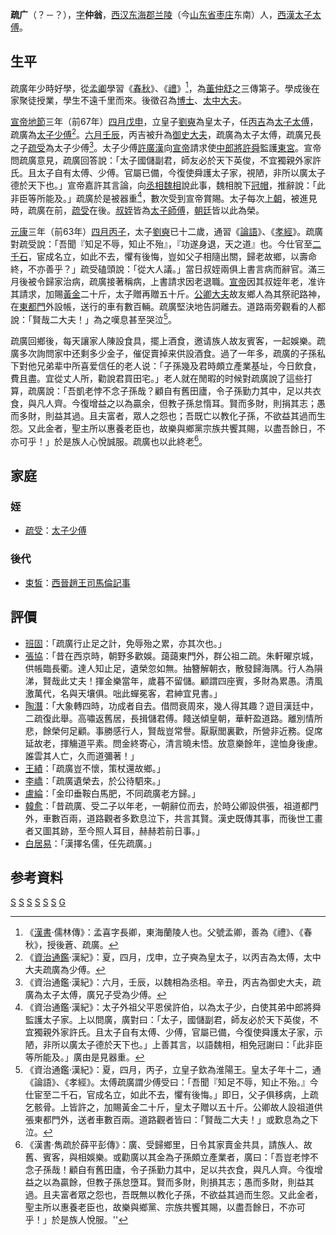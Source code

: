 {{東亞男性歷史人物
|名稱=疏广
|身份=<!-- 朝代＋某某家 -->西汉政治家、經學家
|前任= 
|繼任= 
|畫像= 
|說明= 
|姓=疏
|名=广
|姓名=疏廣
|字=仲翁
|官職=[[博士|博士]]、[[太中大夫|太中大夫]]、[[太子少傅|太子少傅]]、[[太子太傅|太子太傅]]
|封爵=
|封號=
|御稱號<!--日本皇族之稱號-->=
|宮號1<!--日本皇族之宮號-->=
|宮號2<!--朝鮮王族之宮號-->=
|封地=
|神號=
|尊號=
|乳名<!--日本、朝鮮、琉球以外人物用-->=
|幼名<!--日本人用-->=
|兒名<!--朝鮮人用-->=
|童名<!--琉球人用-->=
|小字=
|號=
|法號=
|院號=
|其他名號=
|族裔 = [[汉族|汉族]]
|旗籍 =<!--清朝旗人專用-->
|氏族 =
|出生年=不詳
|出生地=[[东海|东海]][[兰陵|兰陵]]
|婚年=
|逝世年=不詳
|逝世地=[[东海|东海]][[兰陵|兰陵]]
|諡號=
|墳墓=
|父親= 
|嫡母=
|母親=
|元配=
|正室=
|妻=
|繼室=
|平妻=
|側室=
|元配之父=
|元配之嫡母=
|元配之母=
|正室之父=
|正室之嫡母=
|正室之母=
|妻之父=
|妻之嫡母=
|妻之母=
|繼室之父=
|繼室之嫡母=
|繼室之母=
|平妻之父=
|平妻之嫡母=
|平妻之母=
|兄弟=
|姊妹=
|嫡兄弟= 
|嫡姊妹=
|庶兄弟=
|庶姊妹=
|同胞兄弟=
|同胞姊妹=
|異母兄弟=
|異母姊妹=
|異父兄弟=
|異父姊妹=
|繼兄弟=
|繼姊妹=
|子=
|女=
|嫡子=
|嫡女=
|庶子=
|庶女=
|養子=
|養女=
|繼子=
|繼女=
|著作=  
|注釋=
}}
'''疏广'''（？－？），[[表字|字]]'''仲翁'''，[[西汉|西汉]][[东海郡|东海郡]][[兰陵|兰陵]]（今[[山东省|山东省]][[枣庄|枣庄]]东南）人，[[西漢|西漢]][[太子太傅|太子太傅]]。

==生平==
疏廣年少時好學，從[[孟卿|孟卿]]學習《[[春秋|春秋]]》、《[[儀禮|禮]]》<ref>《[[漢書|漢書]]·儒林傳》：孟喜字長卿，東海蘭陵人也。父號孟卿，善為《禮》、《春秋》，授後蒼、疏廣。</ref>，為[[董仲舒|董仲舒]]之三傳第子。學成後在家聚徒授業，學生不遠千里而來。後徵召為[[博士|博士]]、[[太中大夫|太中大夫]]。

[[漢宣帝|宣帝]][[地節|地節]]三年（前67年）[[四月|四月]][[戊申|戊申]]，立皇子[[劉奭|劉奭]]為皇太子，任[[丙吉|丙吉]]為[[太子太傅|太子太傅]]，疏廣為[[太子少傅|太子少傅]]<ref>《[[資治通鑑|資治通鑑]]·漢紀》：夏，四月，戊申，立子奭為皇太子，以丙吉為太傅，太中大夫疏廣為少傅。</ref>。[[六月|六月]][[壬辰|壬辰]]，丙吉被升為[[御史大夫|御史大夫]]，疏廣為太子太傅，疏廣兄長之子[[疏受|疏受]]為太子少傅<ref>《資治通鑑·漢紀》：六月，壬辰，以魏相為丞相。辛丑，丙吉為御史大夫，疏廣為太子太傅，廣兄子受為少傅。</ref>。太子少傅[[許廣漢|許廣漢]]向[[漢宣帝|宣帝]]請求使[[中郎將|中郎將]][[許舜|許舜]]監護[[東宮|東宮]]。宣帝問疏廣意見，疏廣回答說：「太子國儲副君，師友必於天下英俊，不宜獨親外家許氏。且太子自有太傅、少傅。官屬已備，今復使舜護太子家，視陋，非所以廣太子德於天下也。」宣帝嘉許其言論，向[[丞相|丞相]][[魏相_(漢朝)|魏相]]說此事，魏相脫下[[冠|冠]][[帽|帽]]，推辭說：「此非臣等所能及。」疏廣於是被器重<ref>《資治通鑑·漢紀》：太子外祖父平恩侯許伯，以為太子少，白使其弟中郎將舜監護太子家。上以問廣，廣對曰：「太子，國儲副君，師友必於天下英俊，不宜獨親外家許氏。且太子自有太傅、少傅，官屬已備，今復使舜護太子家，示陋，非所以廣太子德於天下也。」上善其言，以語魏相，相免冠謝曰：「此非臣等所能及。」廣由是見器重。</ref>，數次受到宣帝賞賜。太子每次[[上朝|上朝]]，被進見時，疏廣在前，[[疏受|疏受]]在後。[[叔|叔]][[姪|姪]]皆為[[太子|太子]][[師傅|師傅]]，[[朝廷|朝廷]]皆以此為榮。

[[元康_(西漢)|元康]]三年（前63年）[[四月|四月]][[丙子|丙子]]，太子[[劉奭|劉奭]]已十二歲，通習《[[論語|論語]]》、《[[孝經|孝經]]》。疏廣對疏受說：「吾聞『知足不辱，知止不殆』，『功遂身退，天之道』也。今仕官至[[二千石|二千石]]，宦成名立，如此不去，懼有後悔，豈如父子相隨出關，歸老故鄉，以壽命終，不亦善乎？」疏受磕頭說：「從大人議。」當日叔姪兩俱上書言病而辭官。滿三月後被令歸家治病，疏廣接著稱病，上書請求因老退職。[[漢宣帝|宣帝]]因其叔姪年老，准许其請求，加賜[[黃金|黃金]]二十斤，太子贈再贈五十斤。[[公卿|公卿]][[大夫|大夫]]故友鄉人為其祭祀路神，在[[東都門|東都門]]外設帳，送行的車有數百輛。疏廣堅決地告詞離去。道路兩旁觀看的人都說：「賢哉二大夫！」為之嘆息甚至哭泣<ref>《資治通鑑·漢紀》：夏，四月，丙子，立皇子欽為淮陽王。皇太子年十二，通《論語》、《孝經》。太傅疏廣謂少傅受曰：「吾聞『知足不辱，知止不殆。』今仕宦至二千石，官成名立，如此不去，懼有後悔。」即日，父子俱移病，上疏乞骸骨。上皆許之，加賜黃金二十斤，皇太子贈以五十斤。公卿故人設祖道供張東都門外，送者車數百兩。道路觀者皆曰：「賢哉二大夫！」或歎息為之下泣。</ref>。

疏廣回鄉後，每天讓家人陳設食具，擺上酒食，邀请族人故友賓客，一起娛樂。疏廣多次詢問家中还剩多少金子，催促賣掉来供設酒食。過了一年多，疏廣的子孫私下對他兄弟辈中所喜爱信任的老人说：「子孫幾及君時頗立產業基址，今日飲食，費且盡。宜從丈人所，勸說君買田宅。」老人就在閒暇的时候對疏廣說了這些打算，疏廣說：「吾凱老悖不念子孫哉？顧自有舊田廬，令子孫勤力其中，足以共衣食，與凡人齊。今復增益之以為贏余，但教子孫怠惰耳。賢而多財，則捐其志；愚而多財，則益其過。且夫富者，眾人之怨也；吾既亡以教化子孫，不欲益其過而生怨。又此金者，聖主所以惠養老臣也，故樂與鄉黨宗族共饗其賜，以盡吾餘日，不亦可乎！」於是族人心悅誠服。疏廣也以此終老<ref>《漢書·雋疏於薛平彭傳》：廣、受歸鄉里，日令其家賣金共具，請族人、故舊、賓客，與相娛樂。或勸廣以其金為子孫頗立產業者，廣曰：「吾豈老悖不念子孫哉！顧自有舊田廬，令子孫勤力其中，足以共衣食，與凡人齊。今復增益之以為贏餘，但教子孫怠墮耳。賢而多財，則損其志；愚而多財，則益其過。且夫富者眾之怨也，吾既無以教化子孫，不欲益其過而生怨。又此金者，聖主所以惠養老臣也，故樂與鄉黨、宗族共饗其賜，以盡吾餘日，不亦可乎！」於是族人悅服。''</ref>。

==家庭==
===姪===
*[[疏受|疏受]]：[[太子少傅|太子少傅]]
===後代===
*[[束皙|束皙]]：[[西晉|西晉]][[趙王|趙王]][[司馬倫|司馬倫]][[記事|記事]]

==評價==
*[[班固|班固]]：「疏廣行止足之計，免辱殆之累，亦其次也。」
*[[張協|張協]]：「昔在西京時，朝野多歡娛。藹藹東門外，群公祖二疏。朱軒曜京城，供帳臨長衢。達人知止足，遺榮忽如無。抽簪解朝衣，散發歸海隅。行人為隕涕，賢哉此丈夫！揮金樂當年，歲暮不留儲。顧謂四座賓，多財為累愚。清風激萬代，名與天壤俱。咄此蟬冕客，君紳宜見書。」
*[[陶潛|陶潛]]：「大象轉四時，功成者自去。借問衰周來，幾人得其趣？遊目漢廷中，二疏復此舉。高嘯返舊居，長揖儲君傅。餞送傾皇朝，華軒盈道路。離別情所悲，餘榮何足顧。事勝感行人，賢哉豈常譽。厭厭閭裏歡，所營非近務。促席延故老，揮觴道平素。問金終寄心，清言曉未悟。放意樂餘年，遑恤身後慮。誰雲其人亡，久而道彌著！」
*[[王績|王績]]：「疏廣豈不懷，策杖還故鄉。」
*[[李嶠|李嶠]]：「疏廣遺榮去，於公待駟來。」
*[[盧綸|盧綸]]：「金印垂鞍白馬肥，不同疏廣老方歸。」
*[[韓愈|韓愈]]：「昔疏廣、受二子以年老，一朝辭位而去，於時公卿設供張，祖道都門外，車數百兩，道路觀者多歎息泣下，共言其賢。漢史既傳其事，而後世工畫者又圖其跡，至今照人耳目，赫赫若前日事。」 
*[[白居易|白居易]]：「漢擇名儒，任先疏廣。」

== 参考資料 ==
{{reflist|2}}
 
[[Category:枣庄人|S]]
[[Category:汉朝经学家|S]]
[[Category:西汉博士|S]]
[[Category:西汉太中大夫|S]]
[[Category:西汉太子少傅|S]]
[[Category:西汉太子太傅|S]]
[[Category:疏姓|G]]